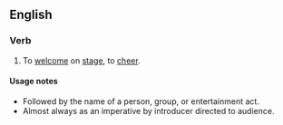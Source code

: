 ==English==

===Verb===
{{head|en|verb|head=to [[give]] [[it]] [[up]]}} 

# {{context|usually|with for}} To [[welcome]] on [[stage]], to [[cheer]].

====Usage notes====
* Followed by the name of a person, group, or entertainment act.
* Almost always as an imperative by introducer directed to audience.